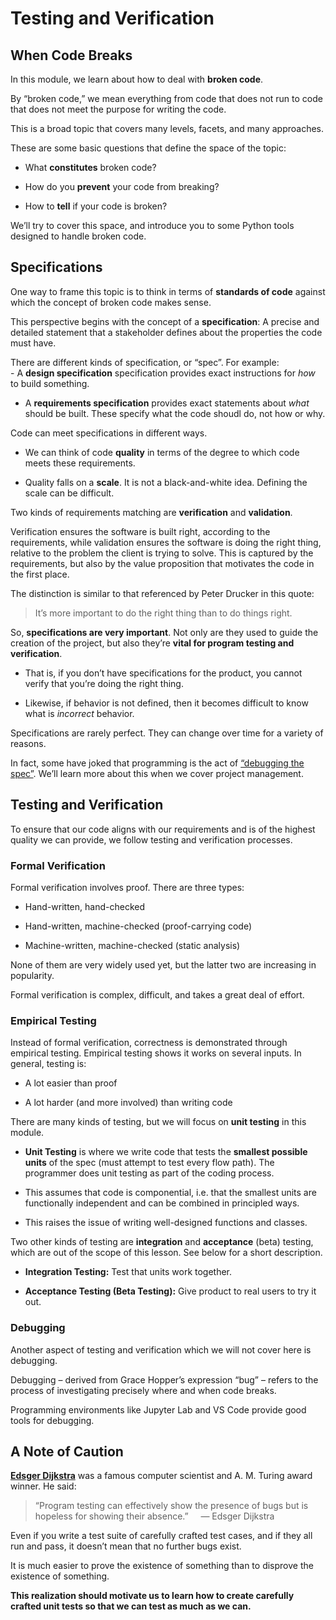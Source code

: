 # Testing and Verification


## When Code Breaks

In this module, we learn about how to deal with **broken code**.

By "broken code," we mean everything from code that does not run to code that does not meet the purpose for writing the code.

This is a broad topic that covers many levels, facets, and many approaches.

These are some basic questions that define the space of the topic:

- What **constitutes** broken code?

- How do you **prevent** your code from breaking?

- How to **tell** if your code is broken?

We'll try to cover this space, and introduce you to some Python tools designed to handle broken code.


## Specifications

One way to frame this topic is to think in terms of **standards of code** against which the concept of broken code makes sense.

This perspective begins with the concept of a **specification**: A precise and detailed statement that a stakeholder defines about the properties the code must have.

There are different kinds of specification, or "spec". For example:                                                         
- A **design specification** specification provides exact instructions for _how_ to build something.  

- A **requirements specification** provides exact statements about _what_ should be built. These specify what the code shoudl do, not how or why.

Code can meet specifications in different ways. 

- We can think of code **quality** in terms of the degree to which code meets these requirements. 

- Quality falls on a **scale**. It is not a black-and-white idea. Defining the scale can be difficult.

Two kinds of requirements matching are **verification** and **validation**.

Verification ensures the software is built right, according to the requirements, while validation ensures the software is doing the right thing, relative to the problem the client is trying to solve. This is captured by the requirements, but also by the value proposition that motivates the code in the first place.

The distinction is similar to that referenced by Peter Drucker in this quote:

> It’s more important to do the right thing than to do things right.

So, **specifications are very important**. Not only are they used to guide the creation of the project, but also they're **vital for program testing and verification**. 

- That is, if you don't have specifications for the product, you cannot verify that you're doing the right thing. 

- Likewise, if behavior is not defined, then it becomes difficult to know what is *incorrect* behavior.

::: {.callout-note}

Specifications are rarely perfect. They can change over time for a variety of reasons. 

In fact, some have joked that programming is the act of ["debugging the spec"](http://johnunsworth.name/KR/halsted.html). We'll learn more about this when we cover project management.

:::


## Testing and Verification

To ensure that our code aligns with our requirements and is of the highest quality we can provide, we follow testing and verification processes.


### Formal Verification

Formal verification involves proof. There are three types:

-   Hand-written, hand-checked

-   Hand-written, machine-checked (proof-carrying code)

-   Machine-written, machine-checked (static analysis)

None of them are very widely used yet, but the latter two are increasing in popularity. 

Formal verification is complex, difficult, and takes a great deal of effort.


### Empirical Testing

Instead of formal verification, correctness is demonstrated through empirical testing. Empirical testing shows it works on several inputs. In general, testing is:

-   A lot easier than proof

-   A lot harder (and more involved) than writing code 

There are many kinds of testing, but we will focus on **unit testing** in this module. 

- **Unit Testing** is where we write code that tests the **smallest possible units** of the spec (must attempt to test every flow path). The programmer does unit testing as part of the coding process.

- This assumes that code is componential, i.e. that the smallest units are functionally independent and can be combined in principled ways.

- This raises the issue of writing well-designed functions and classes.

Two other kinds of testing are **integration** and **acceptance** (beta) testing, which are out of the scope of this lesson. See below for a short description.

- **Integration Testing:** Test that units work together.

- **Acceptance Testing (Beta Testing):** Give product to real users to try it out.

<!-- 

## Flow Paths

Unit testing is predicated on understand **the flow of data** in your program.

A flow path is a unique execution sequence through a program unit. 

A good set of test data makes sure **every possible path** is followed (tests every possible behavior). 

Note, however, that there are virtually an infinite number of flow paths in a program!

Exhaustive testing is usually impossible. 

However, we can overcome these odds by being clever about the kinds of tests that we write. 

-->

<!-- We'll also learn about equivalence classes, which also help us overcome this hurdle. -->

<!-- Example of code showing various flow paths. -->
<!--

For example, starting at Stmt~1~, then the condition of the while loop (C~1~) is true, so that takes us to the condition of the if statement (C~2~) but maybe this is false, so we end up in the else portion, Stmt~3~. 

![](../../media/FlowPathCode.png)

This is an example of a flow path starting at Stmt~1~ and ending up at Stmt~3~. In other words, there are many paths through a given program.
-->


### Debugging

Another aspect of testing and verification which we will not cover here is debugging.

Debugging -- derived from Grace Hopper's expression "bug" -- refers to the process of investigating precisely where and when code breaks. 

Programming environments like Jupyter Lab and VS Code provide good tools for debugging.


## A Note of Caution

**[Edsger Dijkstra](https://en.wikipedia.org/wiki/Edsger_W._Dijkstra)** was a famous computer scientist and A. M. Turing award winner. He said:

> "Program testing can effectively show the presence of bugs but is\
> hopeless for showing their absence."
> &nbsp;&nbsp;&nbsp;&nbsp;&mdash; Edsger Dijkstra

Even if you write a test suite of carefully crafted test cases, and if they all run and pass, it doesn't mean that no further bugs exist.

It is much easier to prove the existence of something than to disprove the existence of something. 

**This realization should motivate us to learn how to create carefully crafted unit tests so that we can test as much as we can.**